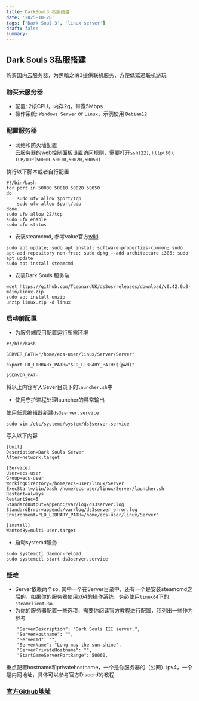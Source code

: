 ```yaml
---
title: DarkSoul3 私服搭建
date: '2025-10-20'
tags: ['Dark Soul 3', 'linux server']
draft: false
summary: 
---
```

## Dark Souls 3私服搭建
购买国内云服务器，为黑暗之魂3提供联机服务，方便低延迟联机游玩

### 购买云服务器
* 配置: 2核CPU，内存2g，带宽5Mbps
* 操作系统: `Windows Server` or `Linux`，示例使用 `Debian12`
 
### 配置服务器

- 网络和防火墙配置  
云服务器的web控制面板设置访问规则，需要打开`ssh(22)`, `http(80)`, `TCP/UDP(50000,50010,50020,50050)` 

执行以下脚本或者自行配置
```shell
#!/bin/bash
for port in 50000 50010 50020 50050
do
    sudo ufw allow $port/tcp
    sudo ufw allow $port/udp
done
sudo ufw allow 22/tcp
sudo ufw enable
sudo ufw status
```

- 安装steamcmd, 参考value官方[wiki](https://developer.valvesoftware.com/wiki/SteamCMD#Debian)
```shell
sudo apt update; sudo apt install software-properties-common; sudo apt-add-repository non-free; sudo dpkg --add-architecture i386; sudo apt update
sudo apt install steamcmd
```

- 安装Dark Souls 服务端
```shell
wget https://github.com/TLeonardUK/ds3os/releases/download/v0.42.0.0-main/linux.zip
sudo apt install unzip
unzip linux.zip -d linux
```
### 启动前配置
- 为服务端应用配置运行所需环境
```shell
#!/bin/bash

SERVER_PATH="/home/ecs-user/linux/Server/Server"

export LD_LIBRARY_PATH="$LD_LIBRARY_PATH:$(pwd)"

$SERVER_PATH
```
将以上内容写入Sever目录下的`launcher.sh`中

- 使用守护进程处理launcher的异常输出

使用任意编辑器新建`ds3server.service`
```shell
sudo vim /etc/systemd/system/ds3server.service
```
写入以下内容
```shell
[Unit]
Description=Dark Souls Server
After=network.target

[Service]
User=ecs-user
Group=ecs-user
WorkingDirectory=/home/ecs-user/linux/Server
ExecStart=/bin/bash /home/ecs-user/linux/Server/launcher.sh
Restart=always
RestartSec=5
StandardOutput=append:/var/log/ds3server.log
StandardError=append:/var/log/ds3server_error.log
Environment="LD_LIBRARY_PATH=/home/ecs-user/linux/Server"

[Install]
WantedBy=multi-user.target
```

- 启动systemd服务
```shell
sudo systemctl daemon-reload 
sudo systemctl start ds3server.service 
```

### 疑难
- Server依赖两个so, 其中一个在Server目录中，还有一个是安装steamcmd之后的，如果你的服务器使用x64的操作系统，务必使用`linux64`下的`steamclient.so`
- 为你的服务器配置一些选项，需要你阅读官方教程进行配置，我列出一些作为参考
```
    "ServerDescription": "Dark Souls III server.",
    "ServerHostname": "",
    "ServerId": "",
    "ServerName": "Long may the sun shine",
    "ServerPrivateHostname": "",
    "StartGameServerPortRange": 50060,

```
重点配置hostname和privatehostname，一个是你服务器的（公网）ipv4，一个是内网地址，具体可以参考官方Discord的教程

### [官方Github地址](https://github.com/TLeonardUK/ds3os)